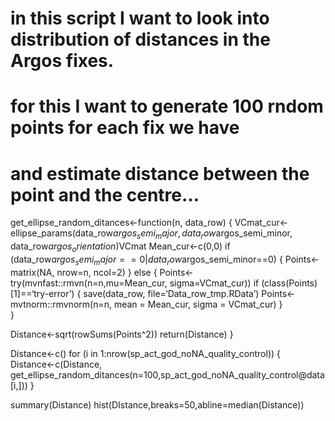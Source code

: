 # in this script I want to look into distribution of distances in the Argos fixes.
# for this I want to generate 100 rndom points for each fix we have
# and estimate distance between the point and the centre...


get_ellipse_random_ditances<-function(n, data_row) {
    VCmat_cur<-ellipse_params(data_row$argos_semi_major, data_row$argos_semi_minor, data_row$argos_orientation)$VCmat
	Mean_cur<-c(0,0)
	if (data_row$argos_semi_major == 0| data_row$argos_semi_minor==0) {
       Points<-matrix(NA, nrow=n, ncol=2)
	} else {
       Points<-try(mvnfast::rmvn(n=n,mu=Mean_cur, sigma=VCmat_cur))
	   if (class(Points)[1]=='try-error') {
	     save(data_row, file='Data_row_tmp.RData')
	     Points<-mvtnorm::rmvnorm(n=n, mean = Mean_cur, sigma = VCmat_cur)
	   } 	
    }	
	
   Distance<-sqrt(rowSums(Points^2))
   return(Distance)
}


Distance<-c()
for (i in 1:nrow(sp_act_god_noNA_quality_control)) {
   Distance<-c(Distance, get_ellipse_random_ditances(n=100,sp_act_god_noNA_quality_control@data[i,]))
   }

summary(Distance)
hist(DIstance,breaks=50,abline=median(Distance))
